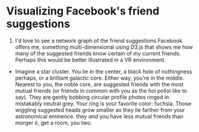 # Visualizing Facebook's friend suggestions

1. I'd love to see a network graph of the friend suggestions Facebook offers me, something multi-dimensional using D3.js that shows me how many of the suggested friends know certain of my current friends. Perhaps this would be better illustrated in a VR environment.

- Imagine a star cluster. You lie in the center, a black hole of nothingness perhaps, or a brilliant galactic core. Either way, you're in the middle. Nearest to you, the noble core, are suggested friends with the most mutual friends (or friends in common with you as the hoi polloi like to say). They are gently bobbing circular profile photos ringed in mistakably neutral grey. Your ring is your favorite color: fuchsia. Those wiggling suggested heads grow smaller as they lie farther from your astronomical eminence. they *and* you have less mutual friends than morger *é*, get a room, you two.